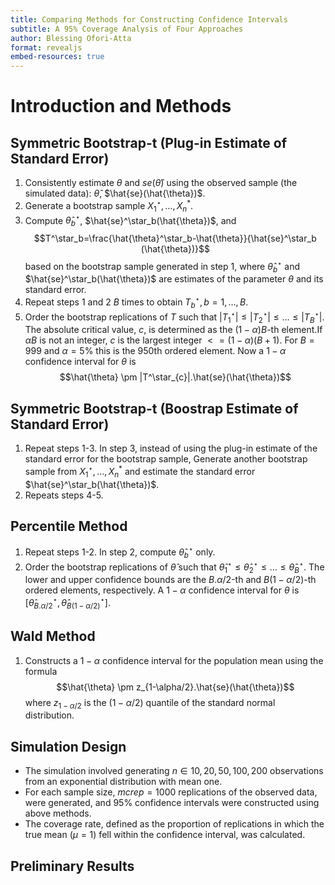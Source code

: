 ```yaml
---
title: Comparing Methods for Constructing Confidence Intervals
subtitle: A 95% Coverage Analysis of Four Approaches
author: Blessing Ofori-Atta
format: revealjs
embed-resources: true
---
```


# Introduction and Methods

## Symmetric Bootstrap-t (Plug-in Estimate of Standard Error)

1. Consistently estimate $\theta$ and $se(\hat{\theta})$ using the observed sample (the simulated data): $\hat{\theta}$, $\hat{se}(\hat{\theta})$. 
2. Generate a bootstrap sample $X_1^\star, \dots, X_n^*$.
3. Compute $\hat{\theta}^\star_b$, $\hat{se}^\star_b(\hat{\theta})$, and $$T^\star_b=\frac{\hat{\theta}^\star_b-\hat{\theta}}{\hat{se}^\star_b (\hat{\theta})}$$ based on the bootstrap sample generated in step 1, where $\hat{\theta}^\star_b$ and $\hat{se}^\star_b(\hat{\theta})$ are estimates of the parameter $\theta$ and its standard error. 
4. Repeat steps 1 and 2 $B$ times to obtain $T^\star_b, b=1, \dots, B$.
5. Order the bootstrap replications of $T$ such that $|T^\star_{1}| \leq |T^\star_{2}| \leq \dots \leq |T^\star_{B}|$. The absolute critical value, $c$, is determined as the $(1-\alpha)B$-th element.If $\alpha B$ is not an integer, $c$ is the largest integer $<= (1-\alpha)(B+1)$. For $B=999$ and $\alpha=5\%$ this is the 950th ordered element. Now a $1-\alpha$ confidence interval for $\theta$ is $$\hat{\theta} \pm |T^\star_{c}|.\hat{se}(\hat{\theta})$$

## Symmetric Bootstrap-t (Boostrap Estimate of Standard Error)

1. Repeat steps 1-3. In step 3, instead of using the plug-in estimate of the standard error for the bootstrap sample, Generate another bootstrap sample from $X_1^\star, \dots, X_n^*$ and estimate the standard error $\hat{se}^\star_b(\hat{\theta})$. 
2. Repeats steps 4-5. 

## Percentile Method

1. Repeat steps 1-2. In step 2, compute $\hat{\theta}^\star_b$ only. 
2. Order the bootstrap replications of $\hat{\theta}$ such that $\hat{\theta}^\star_{1} \leq \hat{\theta}^\star_{2} \leq \dots \leq \hat{\theta}^\star_{B}$. The lower and upper confidence bounds are the $B.\alpha/2$-th and $B(1-\alpha/2)$-th ordered elements, respectively. A $1-\alpha$ confidence interval for $\theta$ is $\left[\hat{\theta}^\star_{B.\alpha/2}, \hat{\theta}^\star_{B(1-\alpha/2)}\right]$.

## Wald Method

1. Constructs a $1-\alpha$ confidence interval for the population mean using the formula $$\hat{\theta} \pm z_{1-\alpha/2}.\hat{se}(\hat{\theta})$$ where $z_{1-\alpha/2}$ is the $(1-\alpha/2)$ quantile of the standard normal distribution.

## Simulation Design

- The simulation involved generating $n \in {10, 20, 50, 100, 200}$ observations from an exponential distribution with mean one. 
- For each sample size, $mcrep=1000$ replications of the observed data, were generated, and 95% confidence intervals were constructed using above methods. 
- The coverage rate, defined as the proportion of replications in which the true mean $(\mu =1)$ fell within the confidence interval, was calculated.


## Preliminary Results


